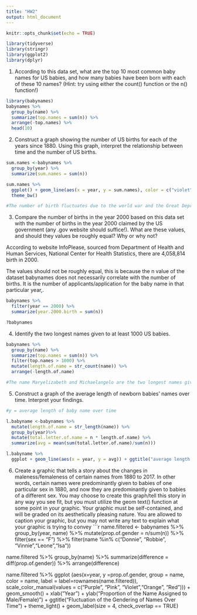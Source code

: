 ---
title: "HW2"
output: html_document
---

```{r setup, include=FALSE}
knitr::opts_chunk$set(echo = TRUE)
```

```{r}
library(tidyverse)
library(stringr)
library(ggplot2)
library(dplyr)
```
1) According to this data set, what are the top 10 most common baby names for US babies, and how many babies have been born with each of these 10 names? (Hint: try using either the count() function or the n() function!)
```{r}
library(babynames)
babynames %>%
  group_by(name) %>%
  summarize(top.names = sum(n)) %>%
  arrange(-top.names) %>%
  head(10)
```
2) Construct a graph showing the number of US births for each of the years since 1880. Using this graph, interpret the relationship between time and the number of US births.
```{r}
sum.names <-babynames %>%
  group_by(year) %>%
  summarize(sum.names = sum(n))

sum.names %>%
  ggplot() + geom_line(aes(x = year, y = sum.names), color = c("violet")) + ggtitle("Birth in US from 1880 to 2017") + ylab("Number of Birth") + xlab("Year") +
  theme_bw()

#The number of birth fluctuates due to the world war and the Great Depression. The sudden rise of birth post-depression is correlated with the babyboomers. 
```
3) Compare the number of births in the year 2000 based on this data set with the number of births in the year 2000 claimed by the US government (any .gov website should suffice!). What are these values, and should they values be roughly equal? Why or why not?

According to website InfoPlease, sourced from Department of Health and Human Services, National Center for Health Statistics, there are 4,058,814 birth in 2000.

The values should not be roughly equal, this is because the n value of the dataset babynames does not necessarily correlate with the number of births. It is the number of applicants/application for the baby name in that particular year,. 
```{r}
babynames %>% 
  filter(year == 2000) %>%
  summarize(year.2000.birth = sum(n))

?babynames
```
4) Identify the two longest names given to at least 1000 US babies.
```{r}
babynames %>%
  group_by(name) %>%
  summarize(top.names = sum(n)) %>%
  filter(top.names > 1000) %>%
  mutate(length.of.name = str_count(name)) %>%
  arrange(-length.of.name)

#The name Maryelizabeth and Michaelangelo are the two longest names givn to at least 1000 US babies.
```

5) Construct a graph of the average length of newborn babies’ names over time. Interpret your findings.
```{r}
#y = average length of baby name over time

l.babyname <-babynames %>%
  mutate(length.of.name = str_length(name)) %>%
  group_by(year)%>%
  mutate(total.letter.of.name = n * length.of.name) %>%
  summarize(avg = mean(sum(total.letter.of.name)/sum(n)))

l.babyname %>% 
  ggplot + geom_line(aes(x = year, y = avg)) + ggtitle("average length of baby name overtime")

```
6) Create a graphic that tells a story about the changes in maleness/femaleness of certain names from 1880 to 2017. In other words, certain names were predominantly given to babies of one particular sex in 1880, and now they are predominantly given to babies of a different sex. You may choose to create this graph/tell this story in any way you see fit, but you must utilize the geom text() function at some point in your graphic. Your graphic must be self-contained, and will be graded on its aesthetically pleasing nature. You are allowed to caption your graphic, but you may not write any text to explain what your graphic is trying to convey
```{r}
name.filtered <- babynames %>%
  group_by(year, name) %>%
  mutate(prop.of.gender = n/sum(n)) %>%
  filter(sex == "F") %>%
  filter(name %in% c("Donnie", "Robbie", "Vinnie","Leone","Isa"))

name.filtered %>%
  group_by(name) %>%
  summarize(difference = diff(prop.of.gender)) %>%
  arrange(difference)

name.filtered %>%
  ggplot (aes(x=year, 
              y =prop.of.gender, 
              group = name, 
              color = name, 
              label = label=rownames(name.filtered)), 
          scale_color_manual(values = c("Purple", "Pink", "Violet","Orange", "Red"))) + 
  geom_smooth() + 
  xlab("Year") + 
  ylab("Proportion of the Name Assigned to Male/Female)") +
  ggtitle("Fluctuation of the Gendering of Names Over Time") + 
  theme_light() +
  geom_label(size = 4, check_overlap == TRUE)

